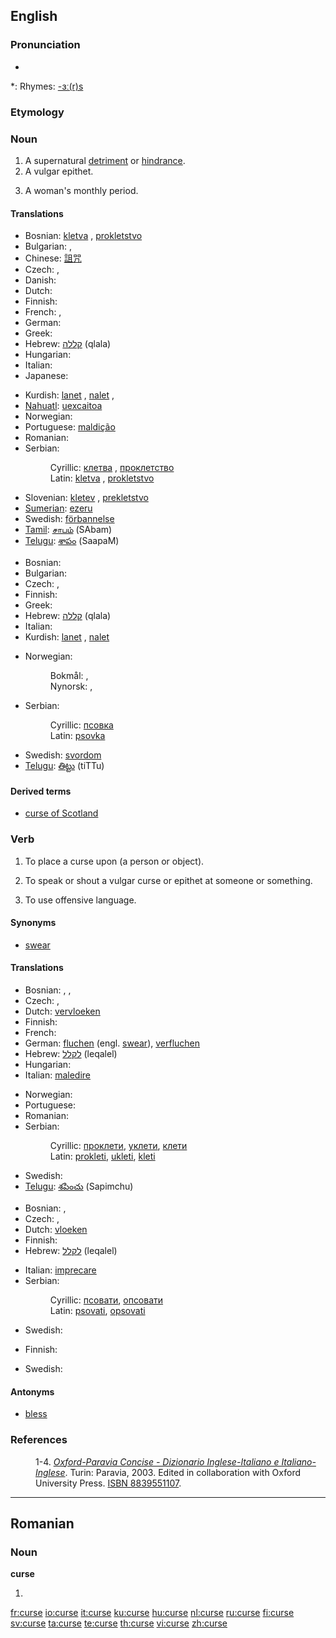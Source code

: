 {{wikipedia|dab=curse}}
==English==

===Pronunciation===
* {{audio|en-us-curse.ogg|Audio (US)}}

*: Rhymes: [[Rhymes:English:-ɜː(r)s|-ɜː(r)s]]

===Etymology===
{{OE.}} {{term|curs}}
<!-- Is the following supposed to be the etymology for the menstrual sense?
“Courses” monthly flows - Bailey’s Dictionary 1761
-->

===Noun===
{{wikipedia}}
{{en-noun}}

# A supernatural [[detriment]] or [[hindrance]].
# A vulgar epithet.
# {{UK|slang}} A woman's monthly period.

====Translations====
{{trans-top|supernatural detriment}}
* Bosnian: [[kletva#Bosnian|kletva]] {{f}}, [[pokletstvo#Bosnian|prokletstvo]] {{n}}
* Bulgarian: {{t+|bg|клетва|f|sc=Cyrl}}, {{t+|bg|проклятие|n|sc=Cyrl}}
* Chinese: [[詛咒]]
* Czech: {{t-|cs|kletba|f}}, {{t-|cs|prokletí|n}}
* Danish: {{t-|da|forbandelse|m}}
* Dutch: {{t+|nl|vloek|m}}
* Finnish: {{t-|fi|kirous}}
* French: {{t-|fr|mauvais sort}}, {{t+|fr|malédiction}}
* German: {{t+|de|Fluch|m}}
* Greek: {{t+|el|κατάρα|f|tr=katára|sc=Grek}}
* Hebrew: [[קללה]] (qlala) {{f}}
* Hungarian: {{t+|hu|átok}}
* Italian: {{t+|it|maledizione|m}}
* Japanese: {{t-|ja|呪い|sc=Jpan}}
{{trans-mid}}
* Kurdish: [[lanet]] {{f}}, [[nalet]] {{f}}, {{KUchar|[[جوێن]]}}
* [[Nahuatl]]: [[uexcaitoa]]
* Norwegian: {{t-|no|forbannelse|m}}
* Portuguese: [[maldição]] {{f}}
* Romanian: {{t-|ro|blestem|n}}
* Serbian:
*: Cyrillic: [[клетва#Serbian|клетва]] {{f}}, [[проклетство#Serbian|проклетство]] {{n}}
*: Latin: [[kletva#Serbian|kletva]] {{f}}, [[prokletstvo#Serbian|prokletstvo]] {{n}}
* Slovenian: [[kletev]] {{f}}, [[prekletstvo]] {{m}}
* [[Sumerian]]: [[ezeru]]
* Swedish: [[förbannelse]] {{c}}
* [[Tamil]]: [[சாபம்]] (SAbam)
* [[Telugu]]: [[శాపం]] (SaapaM)
{{trans-bottom}}

{{trans-top|vulgar epithet}}
* Bosnian: {{t-|bs|psovka|f}}
* Bulgarian: {{t+|bg|псувня|f|sc=Cyrl}}
* Czech: {{t-|cs|nadávka|f}}, {{t-|cs|klení|n}}
* Finnish: {{t-|fi|kirous}}
* Greek: {{t+|el|κατάρα|f|tr=katára|sc=Grek}}
* Hebrew: [[קללה]] (qlala) {{f}}
* Italian: {{t+|it|imprecazione|f}}
* Kurdish: [[lanet]] {{f}}, [[nalet]] {{f}}
{{trans-mid}}
* Norwegian:
*: Bokmål: {{t-|no|ed|m}}, {{t-|no|banneord|n}}
*: Nynorsk: {{t-|nn|eid|m|xs=Norwegian Nynorsk}}, {{t-|nn|bannord|n|xs=Norwegian Nynorsk}}
* Serbian:
*: Cyrillic: [[псовка#Serbian|псовка]] {{f}}
*: Latin: [[psovka#Serbian|psovka]] {{f}}
* Swedish: [[svordom]] {{c}}
* [[Telugu]]: [[తిట్టు]] (tiTTu)
{{trans-bottom}}

====Derived terms====
* [[curse of Scotland]]

===Verb===
{{en-verb|curs|ing}}

# {{transitive}} To place a curse upon (a person or object).
# {{transitive}} To speak or shout a vulgar curse or epithet at someone or something.
# {{intransitive}} To use offensive language.

====Synonyms====
* {{sense|intransitive|use offensive language}} [[swear]]

====Translations====
{{trans-top|to make something cursed}}
* Bosnian: {{t-|bs|prokleti}}, {{t-|bs|ukleti}}, {{t-|bs|kleti}}
* Czech: {{t-|cs|proklít}}, {{t-|cs|proklínat}}
* Dutch: [[vervloeken]]
* Finnish: {{t+|fi|kirota}}
* French: {{t+|fr|maudire}}
* German: [[fluchen]] (engl. [[swear]]), [[verfluchen]]
* Hebrew: [[לקלל]] (leqalel)
* Hungarian: {{t-|hu|átkozni}}
* Italian: [[maledire]] {{ref|3}}
{{trans-mid}}
* Norwegian: {{t-|no|forbanne}}
* Portuguese: {{t+|pt|amaldiçoar}}
* Romanian: {{t+|ro|blestema}}
* Serbian:
*: Cyrillic: [[проклети#Serbian|проклети]], [[уклети#Serbian|уклети]], [[клети#Serbian|клети]]
*: Latin: [[prokleti#Serbian|prokleti]], [[ukleti#Serbian|ukleti]], [[kleti#Serbian|kleti]]
* Swedish: {{t+|sv|förbanna}}
* [[Telugu]]: [[శపించు]] (Sapimchu)
{{trans-bottom}}

{{trans-top|to speak a vulgar curse}}
* Bosnian: {{t-|bs|psovati}}, {{t-|bs|opsovati}}
* Czech: {{t-|cs|klít}}, {{t-|cs|nadávat}}
* Dutch: [[vloeken]]
* Finnish: {{t+|fi|kiroilla}}
* Hebrew: [[לקלל]] (leqalel)
{{trans-mid}}
* Italian: [[imprecare]] {{ref|4}}
* Serbian:
*: Cyrillic: [[псовати#Serbian|псовати]], [[опсовати#Serbian|опсовати]]
*: Latin: [[psovati#Serbian|psovati]], [[opsovati#Serbian|opsovati]]
* Swedish: {{t+|sv|svära}}
{{trans-bottom}}

{{trans-top|use offensive language}}
* Finnish: {{t+|fi|kiroilla}}
{{trans-mid}}
* Swedish: {{t+|sv|svära}}
{{trans-bottom}}

====Antonyms====
* [[bless]]

===References===
: 1-4. {{note|1}}{{note|2}}{{note|3}}{{note|4}} ''[http://www.oxfordparavia.it/ Oxford-Paravia Concise - Dizionario Inglese-Italiano e Italiano-Inglese]''. Turin: Paravia, 2003. Edited in collaboration with Oxford University Press. [[W:Wikipedia:book sources| ISBN 8839551107]].

----

==Romanian==

===Noun===
'''curse''' {{f|p}}

# {{plural of|cursă|lang=Romanian}}

[[fr:curse]]
[[io:curse]]
[[it:curse]]
[[ku:curse]]
[[hu:curse]]
[[nl:curse]]
[[ru:curse]]
[[fi:curse]]
[[sv:curse]]
[[ta:curse]]
[[te:curse]]
[[th:curse]]
[[vi:curse]]
[[zh:curse]]